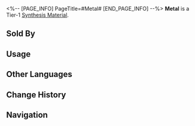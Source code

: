 <%-- [PAGE_INFO]
PageTitle=#Metal#
[END_PAGE_INFO] --%>
{{Item Infobox
|id          = 180005
|image       = Item Metal.png
|type        = Synthesis Material
|invCategory = Other Materials
|rarity      = 1
|effect      = 
|description = Tier 1 Synthesis Material
|source1     = [[Found in destructible objects in the Herta Space Station]]
|source2     = [[Administrative District Shop]]
}}
{{Description|A substance abundant in planets' crust and the ocean.<br />Very useful, very handy.<br /><br />''"I've been to a planet where the locals consume metals to get superpowers. Please don't do that at home, as most metals are not digestible by humans."''}}
'''Metal''' is a Tier-1 [[Synthesis Material]].

==Sold By==
{{Shop Availability}}

==Usage==
{{Craft Usage}}

==Other Languages==
{{Other Languages
|en   = Metal
|zhs  = 金属
|zht  = 金屬
|ja   = 金属
|ko   = 금속
|es   = Metal
|fr   = Métal
|ru   = Металл
|th   = Metal
|vi   = Kim Loại
|de   = Metall
|id   = Metal
|pt   = Metal
}}

==Change History==
{{Change History|1.0}}

==Navigation==
{{Synthesis Material Navbox}}